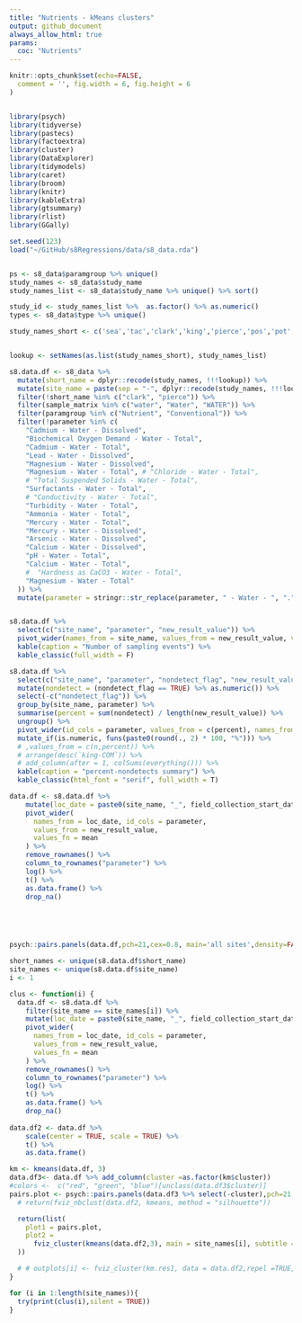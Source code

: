 ```yaml
---
title: "Nutrients - kMeans clusters"
output: github_document
always_allow_html: true
params: 
  coc: "Nutrients"
---
```


```r

knitr::opts_chunk$set(echo=FALSE, 
  comment = '', fig.width = 6, fig.height = 6
)


library(psych)
library(tidyverse)
library(pastecs)
library(factoextra)
library(cluster)
library(DataExplorer)
library(tidymodels)
library(caret)
library(broom)
library(knitr)
library(kableExtra)
library(gtsummary)
library(rlist)
library(GGally)

set.seed(123)
load("~/GitHub/s8Regressions/data/s8_data.rda")


ps <- s8_data$paramgroup %>% unique()
study_names <- s8_data$study_name
study_names_list <- s8_data$study_name %>% unique() %>% sort()

study_id <- study_names_list %>%  as.factor() %>% as.numeric()
types <- s8_data$type %>% unique()

study_names_short <- c('sea','tac','clark','king','pierce','pos','pot','sno')


lookup <- setNames(as.list(study_names_short), study_names_list)


```

```r


s8.data.df <- s8_data %>%
  mutate(short_name = dplyr::recode(study_names, !!!lookup)) %>%
  mutate(site_name = paste(sep = "-", dplyr::recode(study_names, !!!lookup), type)) %>%
  filter(!short_name %in% c("clark", "pierce")) %>%
  filter(sample_matrix %in% c("water", "Water", "WATER")) %>%
  filter(paramgroup %in% c("Nutrient", "Conventional")) %>%
  filter(!parameter %in% c(
    "Cadmium - Water - Dissolved",
    "Biochemical Oxygen Demand - Water - Total",
    "Cadmium - Water - Total",
    "Lead - Water - Dissolved",
    "Magnesium - Water - Dissolved", 
    "Magnesium - Water - Total", # "Chloride - Water - Total",
    # "Total Suspended Solids - Water - Total",
    "Surfactants - Water - Total",
    # "Conductivity - Water - Total",
    "Turbidity - Water - Total",
    "Ammonia - Water - Total",
    "Mercury - Water - Total", 
    "Mercury - Water - Dissolved", 
    "Arsenic - Water - Dissolved",
    "Calcium - Water - Dissolved",
    "pH - Water - Total", 
    "Calcium - Water - Total",
    #  "Hardness as CaCO3 - Water - Total",
    "Magnesium - Water - Total"
  )) %>%
  mutate(parameter = stringr::str_replace(parameter, " - Water - ", "."))


s8.data.df %>%
  select(c("site_name", "parameter", "new_result_value")) %>%
  pivot_wider(names_from = site_name, values_from = new_result_value, values_fn = length) %>%
  kable(caption = "Number of sampling events") %>%
  kable_classic(full_width = F)

s8.data.df %>%
  select(c("site_name", "parameter", "nondetect_flag", "new_result_value")) %>%
  mutate(nondetect = (nondetect_flag == TRUE) %>% as.numeric()) %>%
  select(-c("nondetect_flag")) %>%
  group_by(site_name, parameter) %>%
  summarise(percent = sum(nondetect) / length(new_result_value)) %>%
  ungroup() %>%
  pivot_wider(id_cols = parameter, values_from = c(percent), names_from = site_name) %>%
  mutate_if(is.numeric, funs(paste0(round(., 2) * 100, "%"))) %>%
  # ,values_from = c(n,percent)) %>%
  # arrange(desc(`king-COM`)) %>%
  # add_column(after = 1, colSums(everything())) %>%
  kable(caption = "percent-nondetects summary") %>%
  kable_classic(html_font = "serif", full_width = T)


```
```r
data.df <- s8.data.df %>%
    mutate(loc_date = paste0(site_name, "_", field_collection_start_date)) %>%
    pivot_wider(
      names_from = loc_date, id_cols = parameter,
      values_from = new_result_value,
      values_fn = mean
    ) %>%
    remove_rownames() %>%
    column_to_rownames("parameter") %>%
    log() %>%
    t() %>%
    as.data.frame() %>%
    drop_na()
    




psych::pairs.panels(data.df,pch=21,cex=0.8, main='all sites',density=FALSE,ellipses=FALSE,stars=TRUE,cex.cor=1)
```

<!-- ## All sites  -->
<!-- ```{r fig.height=8, fig.width=8} -->

<!-- all.sites <-  -->
<!-- s8.data.df %>%  -->


<!--   mutate(loc_date = paste0(site_name, "_",field_collection_start_date)) %>% -->
<!--   pivot_wider( -->
<!--     names_from = loc_date, id_cols = parameter, -->
<!--     values_from = new_result_value, -->
<!--     values_fn = mean -->
<!--   ) %>% -->
<!--   remove_rownames() %>% -->
<!--   column_to_rownames("parameter") %>% -->
<!--   log() %>%  -->
<!--   t() %>% -->
<!--   as.data.frame() %>% -->
<!--   drop_na() %>% -->
<!--   scale(center = TRUE, scale = TRUE) %>%  -->
<!--   t() %>% -->
<!--   as.data.frame()  -->
<!-- all.sites.t <- all.sites %>% t() %>% as.data.frame() %>% pivot_longer(cols = everything()) -->

<!-- km <- kmeans(all.sites, 3) -->

<!-- km$cluster %>% as.data.frame() -->

<!-- all.sites.t %>% left_join(km$cluster %>% as.data.frame()) -->
<!-- #fviz_nbclust(all.sites, kmeans, k.max =9) -->

<!-- ggpairs(all.sites %>% t(), col=c(1:4)[km$cluster]) -->
<!-- fviz_cluster(main = "All Sites", kmeans(all.sites, 4),data = all.sites,repel =TRUE,show.clust.cent = FALSE,ellipse.type = "confidence", ellipse.level = 0.9) -->

<!-- ``` -->

```r
short_names <- unique(s8.data.df$short_name)
site_names <- unique(s8.data.df$site_name)
i <- 1

clus <- function(i) {
  data.df <- s8.data.df %>%
    filter(site_name == site_names[i]) %>%
    mutate(loc_date = paste0(site_name, "_", field_collection_start_date)) %>%
    pivot_wider(
      names_from = loc_date, id_cols = parameter,
      values_from = new_result_value,
      values_fn = mean
    ) %>%
    remove_rownames() %>%
    column_to_rownames("parameter") %>%
    log() %>%
    t() %>%
    as.data.frame() %>%
    drop_na()
    
data.df2 <- data.df %>%
    scale(center = TRUE, scale = TRUE) %>%
    t() %>%
    as.data.frame()

km <- kmeans(data.df, 3)
data.df3<- data.df %>% add_column(cluster =as.factor(km$cluster))
#colors <-  c("red", "green", "blue")[unclass(data.df3$cluster)]
pairs.plot <- psych::pairs.panels(data.df3 %>% select(-cluster),pch=21,cex=0.8, main=site_names[i],density=FALSE,ellipses=FALSE,stars=TRUE,cex.cor=1)
  # return(fviz_nbclust(data.df2, kmeans, method = "silhouette"))

  return(list(
    plot1 = pairs.plot, 
    plot2 =
      fviz_cluster(kmeans(data.df2,3), main = site_names[i], subtitle = paste("n =", ncol(data.df2)), data = data.df2, repel = TRUE, show.clust.cent = FALSE, ellipse.type = "confidence", ellipse.level = 0.90)
  ))

  # # outplots[i] <- fviz_cluster(km.res1, data = data.df2,repel =TRUE,ellipse.type = "convex",show.clust.cent = FALSE)
}


```


```r

for (i in 1:length(site_names)){
  try(print(clus(i),silent = TRUE))
}
```
